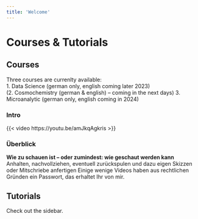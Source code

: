 ```yaml
---
title: 'Welcome'
---
```


# Courses & Tutorials

## Courses
Three courses are currenlty available:\
1. Data Science (german only, english coming later 2023)\
(2. Cosmochemistry (german & english) – coming in the next days\)
3. Microanalytic (german only, english coming in 2024)

### Intro
{{< video https://youtu.be/amJkqAgkris >}}

### Überblick

**Wie zu schauen ist – oder zumindest: wie geschaut werden kann**\
Anhalten, nachvollziehen, eventuell zurückspulen und dazu eigen Skizzen oder Mitschriebe anfertigen\n
Einige wenige Videos haben aus rechtlichen Gründen ein Passwort, das erhaltet Ihr von mir.


## Tutorials
Check out the sidebar.